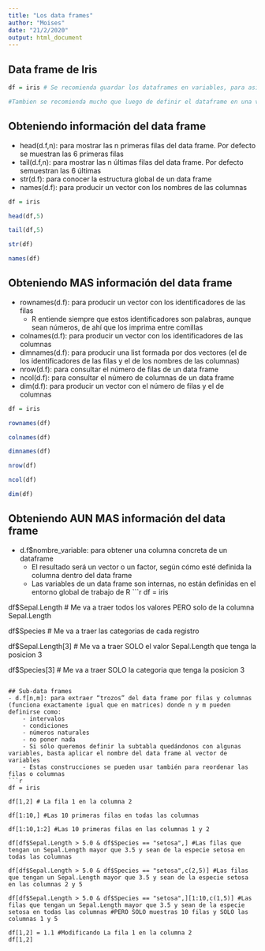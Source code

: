 ```yaml
---
title: "Los data frames"
author: "Moises"
date: "21/2/2020"
output: html_document
---
```


## Data frame de Iris
```r

df = iris # Se recomienda guardar los dataframes en variables, para asi no modificar los originales

#Tambien se recomienda mucho que luego de definir el dataframe en una variable, lo llames en consola para que se guarde como variable en el "Global enviroment" y R pueda trabajar con dichos datos mas facilmente

```

## Obteniendo información del data frame
- head(d.f,n): para mostrar las n
primeras filas del data frame. Por defecto se muestran las 6 primeras filas
- tail(d.f,n): para mostrar las n
últimas filas del data frame. Por defecto semuestran las 6 últimas
- str(d.f): para conocer la estructura global de un data frame
- names(d.f): para producir un vector con los nombres de las columnas
```r

df = iris

head(df,5)

tail(df,5)

str(df)

names(df)

```

## Obteniendo MAS información del data frame
- rownames(d.f): para producir un vector con los identificadores de las filas
    - R entiende siempre que estos identificadores son palabras, aunque sean números, de ahí que los imprima entre comillas
- colnames(d.f): para producir un vector con los identificadores de las columnas
- dimnames(d.f): para producir una list formada por dos vectores (el de los identificadores de las filas y el de los nombres de las columnas)
- nrow(d.f): para consultar el número de filas de un data frame
- ncol(d.f): para consultar el número de columnas de un data frame
- dim(d.f): para producir un vector con el número de filas y el de columnas

```r

df = iris 

rownames(df)

colnames(df)

dimnames(df)

nrow(df)

ncol(df)

dim(df)


```

## Obteniendo AUN MAS información del data frame
- d.f$nombre_variable: para obtener una columna concreta de un dataframe
    - El resultado será un vector o un factor, según cómo esté definida la columna dentro del data frame
    - Las variables de un data frame son internas, no están definidas en el entorno global de trabajo de R
```r

df = iris

df$Sepal.Length # Me va a traer todos los valores PERO solo de la columna Sepal.Length

df$Species # Me va a traer las categorias de cada registro

df$Sepal.Length[3] # Me va a traer SOLO el valor Sepal.Length que tenga la posicion 3

df$Species[3] # Me va a traer SOLO la categoria que tenga la posicion 3


```

## Sub-data frames
- d.f[n,m]: para extraer “trozos” del data frame por filas y columnas (funciona exactamente igual que en matrices) donde n y m pueden definirse como:
    - intervalos
    - condiciones
    - números naturales
    - no poner nada
    - Si sólo queremos definir la subtabla quedándonos con algunas variables, basta aplicar el nombre del data frame al vector de variables
    - Estas construcciones se pueden usar también para reordenar las filas o columnas
```r

df = iris

df[1,2] # La fila 1 en la columna 2

df[1:10,] #Las 10 primeras filas en todas las columnas

df[1:10,1:2] #Las 10 primeras filas en las columnas 1 y 2

df[df$Sepal.Length > 5.0 & df$Species == "setosa",] #Las filas que tengan un Sepal.Length mayor que 3.5 y sean de la especie setosa en todas las columnas

df[df$Sepal.Length > 5.0 & df$Species == "setosa",c(2,5)] #Las filas que tengan un Sepal.Length mayor que 3.5 y sean de la especie setosa en las columnas 2 y 5

df[df$Sepal.Length > 5.0 & df$Species == "setosa",][1:10,c(1,5)] #Las filas que tengan un Sepal.Length mayor que 3.5 y sean de la especie setosa en todas las columnas #PERO SOLO muestras 10 filas y SOLO las columnas 1 y 5

df[1,2] = 1.1 #Modificando La fila 1 en la columna 2
df[1,2]

```


